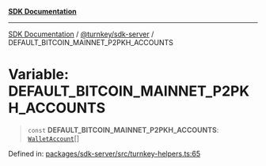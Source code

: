 [**SDK Documentation**](../../../README.mdx)

***

[SDK Documentation](../../../packages.mdx) / [@turnkey/sdk-server](../README.mdx) / DEFAULT\_BITCOIN\_MAINNET\_P2PKH\_ACCOUNTS

# Variable: DEFAULT\_BITCOIN\_MAINNET\_P2PKH\_ACCOUNTS

> `const` **DEFAULT\_BITCOIN\_MAINNET\_P2PKH\_ACCOUNTS**: [`WalletAccount`](../interfaces/WalletAccount.mdx)[]

Defined in: [packages/sdk-server/src/turnkey-helpers.ts:65](https://github.com/tkhq/sdk/blob/e1b1a69bdd608320aaf03cc2dbbf68dc0c52b28d/packages/sdk-server/src/turnkey-helpers.ts#L65)
